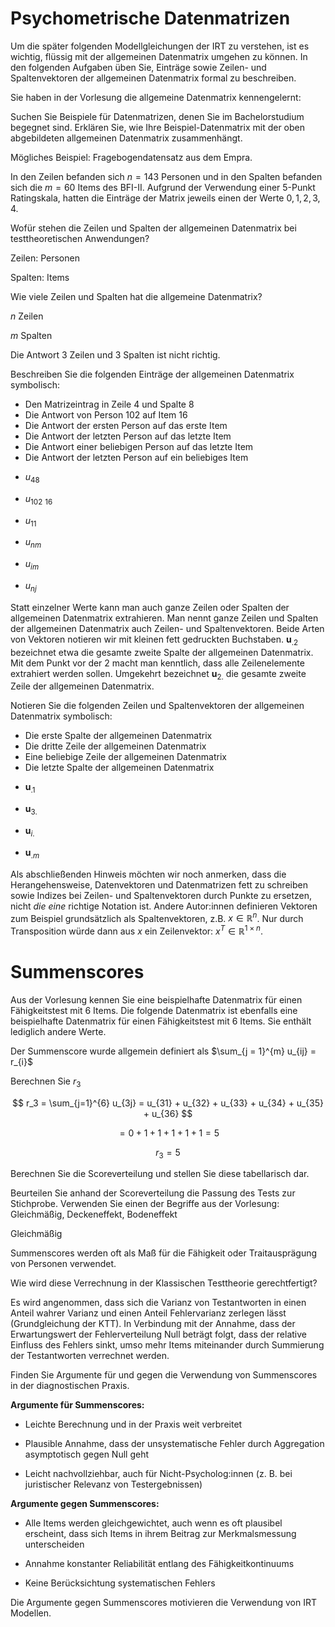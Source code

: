 # Psychometrische Datenmatrizen

Um die später folgenden Modellgleichungen der IRT zu verstehen, ist es wichtig, flüssig mit der allgemeinen Datenmatrix umgehen zu können. In den folgenden Aufgaben üben Sie, Einträge sowie Zeilen- und Spaltenvektoren der allgemeinen Datenmatrix formal zu beschreiben.

Sie haben in der Vorlesung die allgemeine Datenmatrix kennengelernt:

\begin{equation}
    \mathbf{U} = 
    \begin{bmatrix}
        u_{11} & \dots & u_{1j} & \dots & u_{1m} \\
        \vdots & \ddots & \vdots & \ddots & \vdots \\
        u_{i1} & \dots & u_{ij} & \dots & u_{im} \\
        \vdots & \ddots & \vdots & \ddots & \vdots \\
        u_{n1} & \dots & u_{nj} & \dots & u_{nm}
    \end{bmatrix}
\end{equation}

::: {.callout-aufgabe}

Suchen Sie Beispiele für Datenmatrizen, denen Sie im Bachelorstudium begegnet sind. Erklären Sie, wie Ihre Beispiel-Datenmatrix mit der oben abgebildeten allgemeinen Datenmatrix zusammenhängt.

:::

::: {.callout-tip title="Lösung" collapse="true"}

Mögliches Beispiel: Fragebogendatensatz aus dem Empra. 

In den Zeilen befanden sich $n = 143$ Personen und in den Spalten befanden sich die $m = 60$ Items des BFI-II. Aufgrund der Verwendung einer 5-Punkt Ratingskala, hatten die Einträge der Matrix jeweils einen der Werte $0, 1, 2, 3, 4$.

:::

::: {.callout-aufgabe}

Wofür stehen die Zeilen und Spalten der allgemeinen Datenmatrix bei testtheoretischen Anwendungen?

:::

::: {.callout-tip title="Lösung" collapse="true"}

Zeilen: Personen

Spalten: Items

:::

::: {.callout-aufgabe}

Wie viele Zeilen und Spalten hat die allgemeine Datenmatrix?

:::

::: {.callout-tip title="Lösung" collapse="true"}

$n$ Zeilen

$m$ Spalten

Die Antwort 3 Zeilen und 3 Spalten ist nicht richtig.

:::

::: {.callout-aufgabe}

Beschreiben Sie die folgenden Einträge der allgemeinen Datenmatrix symbolisch:

- Den Matrizeintrag in Zeile $4$ und Spalte $8$
- Die Antwort von Person $102$ auf Item $16$
- Die Antwort der ersten Person auf das erste Item
- Die Antwort der letzten Person auf das letzte Item
- Die Antwort einer beliebigen Person auf das letzte Item
- Die Antwort der letzten Person auf ein beliebiges Item

:::

::: {.callout-tip title="Lösung" collapse="true"}

- $u_{48}$

- $u_{102 \hspace{4pt} 16}$

- $u_{11}$

- $u_{nm}$

- $u_{im}$

- $u_{nj}$

:::

Statt einzelner Werte kann man auch ganze Zeilen oder Spalten der allgemeinen Datenmatrix extrahieren. Man nennt ganze Zeilen und Spalten der allgemeinen Datenmatrix auch Zeilen- und Spaltenvektoren. Beide Arten von Vektoren notieren wir mit kleinen fett gedruckten Buchstaben. $\mathbf{u}_{.2}$ bezeichnet etwa die gesamte zweite Spalte der allgemeinen Datenmatrix. Mit dem Punkt vor der $2$ macht man kenntlich, dass alle Zeilenelemente extrahiert werden sollen. Umgekehrt bezeichnet $\mathbf{u}_{2.}$ die gesamte zweite Zeile der allgemeinen Datenmatrix.

Notieren Sie die folgenden Zeilen und Spaltenvektoren der allgemeinen Datenmatrix symbolisch:

::: {.callout-aufgabe}

- Die erste Spalte der allgemeinen Datenmatrix
- Die dritte Zeile der allgemeinen Datenmatrix
- Eine beliebige Zeile der allgemeinen Datenmatrix
- Die letzte Spalte der allgemeinen Datenmatrix

:::

::: {.callout-tip title="Lösung" collapse="true"}

- $\mathbf{u}_{.1}$

- $\mathbf{u}_{3.}$

- $\mathbf{u}_{i.}$

- $\mathbf{u}_{.m}$

:::

Als abschließenden Hinweis möchten wir noch anmerken, dass die Herangehensweise, Datenvektoren und Datenmatrizen fett zu schreiben sowie Indizes bei Zeilen- und Spaltenvektoren durch Punkte zu ersetzen, nicht *die eine* richtige Notation ist. Andere Autor:innen definieren Vektoren zum Beispiel grundsätzlich als Spaltenvektoren, z.B. $x \in \mathbb{R}^n$. Nur durch Transposition würde dann aus $x$ ein Zeilenvektor: $x^T \in \mathbb{R}^{1 \times n}$.

# Summenscores

Aus der Vorlesung kennen Sie eine beispielhafte Datenmatrix für einen Fähigkeitstest mit $6$ Items. Die folgende Datenmatrix ist ebenfalls eine beispielhafte Datenmatrix für einen Fähigkeitstest mit $6$ Items. Sie enthält lediglich andere Werte.

\begin{equation}
		\label{eq:databin}
		\textbf{U} = 
		\begin{bmatrix}
			1 & 1 & 1 & 1 & 1 & 1 \\
			1 & 1 & 1 & 0 & 1 & 0 \\
			0 & 1 & 1 & 1 & 1 & 1 \\
			1 & 0 & 0 & 0 & 1 & 1 \\
		\end{bmatrix}
	\end{equation}

Der Summenscore wurde allgemein definiert als $\sum_{j = 1}^{m} u_{ij} = r_{i}$

::: {.callout-aufgabe}

Berechnen Sie $r_3$

:::

::: {.callout-tip title="Lösung" collapse="true"}

$$
r_3 = \sum_{j=1}^{6} u_{3j} = u_{31} + u_{32} + u_{33} + u_{34} + u_{35} + u_{36}
$$  

$$
= 0 + 1 + 1 + 1 + 1 + 1 = 5
$$  

$$
r_3 = 5
$$

:::

::: {.callout-aufgabe}

Berechnen Sie die Scoreverteilung und stellen Sie diese tabellarisch dar.

:::

::: {.callout-tip title="Lösung" collapse="true"}

\begin{array}{c|c}
\text{Person } i & r_i = \sum_{j=1}^6 u_{ij} \\ \hline
1 & 1+1+1+1+1+1 = 6 \\
2 & 1+1+1+0+1+0 = 4 \\
3 & 0+1+1+1+1+1 = 5 \\
4 & 1+0+0+0+1+1 = 3 \\
\end{array}

\begin{array}{c|c|c|c}
r_i & 3 & 4 & 5 & 6 \\ \hline
\text{Häufigkeit} & 1 & 1 & 1 & 1 \\
\end{array}

:::

::: {.callout-aufgabe}

Beurteilen Sie anhand der Scoreverteilung die Passung des Tests zur Stichprobe. Verwenden Sie einen der Begriffe aus der Vorlesung: Gleichmäßig, Deckeneffekt, Bodeneffekt

:::

::: {.callout-tip title="Lösung" collapse="true"}

Gleichmäßig

:::

Summenscores werden oft als Maß für die Fähigkeit oder Traitausprägung von Personen verwendet. 

::: {.callout-aufgabe}

Wie wird diese Verrechnung in der Klassischen Testtheorie gerechtfertigt?

:::

::: {.callout-tip title="Lösung" collapse="true"}

Es wird angenommen, dass sich die Varianz von Testantworten in einen Anteil wahrer Varianz und einen Anteil Fehlervarianz zerlegen lässt (Grundgleichung der KTT). In Verbindung mit der Annahme, dass der Erwartungswert der Fehlerverteilung Null beträgt folgt, dass der relative Einfluss des Fehlers sinkt, umso mehr Items miteinander durch Summierung der Testantworten verrechnet werden.

:::

::: {.callout-aufgabe}
	
Finden Sie Argumente für und gegen die Verwendung von Summenscores in der diagnostischen Praxis.

:::

::: {.callout-tip title="Lösung" collapse="true"}

**Argumente für Summenscores:**

- Leichte Berechnung und in der Praxis weit verbreitet

- Plausible Annahme, dass der unsystematische Fehler durch Aggregation asymptotisch gegen Null geht

- Leicht nachvollziehbar, auch für Nicht-Psycholog:innen (z. B. bei juristischer Relevanz von Testergebnissen)

**Argumente gegen Summenscores:**

- Alle Items werden gleichgewichtet, auch wenn es oft plausibel erscheint, dass sich Items in ihrem Beitrag zur Merkmalsmessung unterscheiden

- Annahme konstanter Reliabilität entlang des Fähigkeitkontinuums

- Keine Berücksichtung systematischen Fehlers

:::

Die Argumente gegen Summenscores motivieren die Verwendung von IRT Modellen.